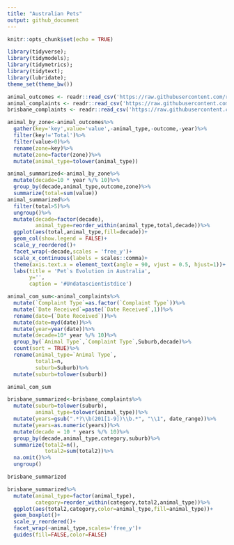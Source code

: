 ```yaml
---
title: "Australian Pets"
output: github_document
---
```


```r
knitr::opts_chunk$set(echo = TRUE)
```





```r
library(tidyverse);
library(tidymodels);
library(tidymetrics);
library(tidytext);
library(lubridate);
theme_set(theme_bw())
```

```r
animal_outcomes <- readr::read_csv('https://raw.githubusercontent.com/rfordatascience/tidytuesday/master/data/2020/2020-07-21/animal_outcomes.csv')
animal_complaints <- readr::read_csv('https://raw.githubusercontent.com/rfordatascience/tidytuesday/master/data/2020/2020-07-21/animal_complaints.csv')
brisbane_complaints <- readr::read_csv('https://raw.githubusercontent.com/rfordatascience/tidytuesday/master/data/2020/2020-07-21/brisbane_complaints.csv')
```


```r
animal_by_zone<-animal_outcomes%>%
  gather(key='key',value='value',-animal_type,-outcome,-year)%>%
  filter(key!='Total')%>%
  filter(value>0)%>%
  rename(zone=key)%>%
  mutate(zone=factor(zone))%>%
  mutate(animal_type=tolower(animal_type))

animal_summarized<-animal_by_zone%>%
  mutate(decade=10 * year %/% 10)%>%
  group_by(decade,animal_type,outcome,zone)%>%
  summarize(total=sum(value))
animal_summarized%>%
  filter(total>5)%>%
  ungroup()%>%
  mutate(decade=factor(decade),
         animal_type=reorder_within(animal_type,total,decade))%>%
  ggplot(aes(total,animal_type,fill=decade))+
  geom_col(show.legend = FALSE)+
  scale_y_reordered()+
  facet_wrap(~decade,scales = 'free_y')+
  scale_x_continuous(labels = scales::comma)+
  theme(axis.text.x = element_text(angle = 90, vjust = 0.5, hjust=1))+
  labs(title = 'Pet`s Evolution in Australia',
       y='',
       caption = '#Undatascientistdice')

```





```r
animal_com_sum<-animal_complaints%>%
  mutate(`Complaint Type`=as.factor(`Complaint Type`))%>%
  mutate(`Date Received`=paste(`Date Received`,1))%>%
  rename(date=(`Date Received`))%>%
  mutate(date=myd(date))%>%
  mutate(year=year(date))%>%
  mutate(decade=10* year %/% 10)%>%
  group_by(`Animal Type`,`Complaint Type`,Suburb,decade)%>%
  count(sort = TRUE)%>%
  rename(animal_type=`Animal Type`,
         total1=n,
         suburb=Suburb)%>%
  mutate(suburb=tolower(suburb))

animal_com_sum

```

```r

brisbane_summarized<-brisbane_complaints%>%
  mutate(suburb=tolower(suburb),
         animal_type=tolower(animal_type))%>%
  mutate(years=gsub(".*?\\b(201[1-9])\\b.*", "\\1", date_range))%>%
  mutate(years=as.numeric(years))%>%
  mutate(decade = 10 * years %/% 10)%>%
  group_by(decade,animal_type,category,suburb)%>%
  summarize(total2=n(),
            total2=sum(total2))%>%
  na.omit()%>%
  ungroup()

brisbane_summarized
```

```r
brisbane_summarized%>%
  mutate(animal_type=factor(animal_type),
         category=reorder_within(category,total2,animal_type))%>%
  ggplot(aes(total2,category,color=animal_type,fill=animal_type))+
  geom_boxplot()+
  scale_y_reordered()+
  facet_wrap(~animal_type,scales='free_y')+
  guides(fill=FALSE,color=FALSE)
```




